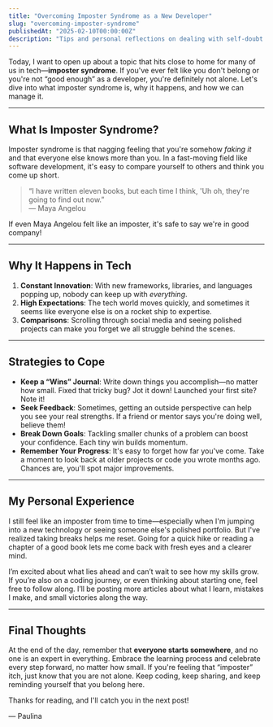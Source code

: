 ```yaml
---
title: "Overcoming Imposter Syndrome as a New Developer"
slug: "overcoming-imposter-syndrome"
publishedAt: "2025-02-10T00:00:00Z"
description: "Tips and personal reflections on dealing with self-doubt when learning to code."
---
```


Today, I want to open up about a topic that hits close to home for many of us in tech—**imposter syndrome**. If you've ever felt like you don't belong or you're not “good enough” as a developer, you're definitely not alone. Let's dive into what imposter syndrome is, why it happens, and how we can manage it.

<hr class="my-8 bg-neutral-200 dark:bg-neutral-700" />

## What Is Imposter Syndrome?

Imposter syndrome is that nagging feeling that you're somehow _faking it_ and that everyone else knows more than you. In a fast-moving field like software development, it's easy to compare yourself to others and think you come up short.

> “I have written eleven books, but each time I think, 'Uh oh, they're going to find out now.”  
>  — Maya Angelou

If even Maya Angelou felt like an imposter, it's safe to say we're in good company!

<hr class="bg-neutral-200 dark:bg-neutral-700" />

## Why It Happens in Tech

1. **Constant Innovation**: With new frameworks, libraries, and languages popping up, nobody can keep up with _everything_.
2. **High Expectations**: The tech world moves quickly, and sometimes it seems like everyone else is on a rocket ship to expertise.
3. **Comparisons**: Scrolling through social media and seeing polished projects can make you forget we all struggle behind the scenes.

<hr class="bg-neutral-200 dark:bg-neutral-700" />

## Strategies to Cope

- **Keep a “Wins” Journal**: Write down things you accomplish—no matter how small. Fixed that tricky bug? Jot it down! Launched your first site? Note it!
- **Seek Feedback**: Sometimes, getting an outside perspective can help you see your real strengths. If a friend or mentor says you're doing well, believe them!
- **Break Down Goals**: Tackling smaller chunks of a problem can boost your confidence. Each tiny win builds momentum.
- **Remember Your Progress**: It's easy to forget how far you've come. Take a moment to look back at older projects or code you wrote months ago. Chances are, you'll spot major improvements.

<hr class="bg-neutral-200 dark:bg-neutral-700" />

## My Personal Experience

I still feel like an imposter from time to time—especially when I'm jumping into a new technology or seeing someone else's polished portfolio. But I've realized taking breaks helps me reset. Going for a quick hike or reading a chapter of a good book lets me come back with fresh eyes and a clearer mind.

I’m excited about what lies ahead and can’t wait to see how my skills grow. If you’re also on a coding journey, or even thinking about starting one, feel free to follow along. I’ll be posting more articles about what I learn, mistakes I make, and small victories along the way.

<hr class="bg-neutral-200 dark:bg-neutral-700" />

## Final Thoughts

At the end of the day, remember that **everyone starts somewhere**, and no one is an expert in everything. Embrace the learning process and celebrate every step forward, no matter how small. If you're feeling that “imposter” itch, just know that you are not alone. Keep coding, keep sharing, and keep reminding yourself that you belong here.

Thanks for reading, and I'll catch you in the next post!

— Paulina
